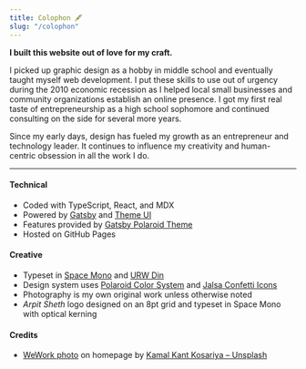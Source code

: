 ```yaml
---
title: Colophon 🖋
slug: "/colophon"
---
```


**I built this website out of love for my craft.**

I picked up graphic design as a hobby in middle school and eventually taught myself web development.
I put these skills to use out of urgency during the 2010 economic recession
as I helped local small businesses and community organizations establish an online presence.
I got my first real taste of entrepreneurship as a high school sophomore
and continued consulting on the side for several more years.

Since my early days, design has fueled my growth as an entrepreneur and technology leader.
It continues to influence my creativity and human-centric obsession in all the work I do.

---

#### Technical

- Coded with TypeScript, React, and MDX
- Powered by [Gatsby](gatsbyjs.org/) and [Theme UI](https://theme-ui.com/)
- Features provided by [Gatsby Polaroid Theme](https://www.npmjs.com/package/@shetharp/gatsby-theme-polaroid)
- Hosted on GitHub Pages

#### Creative

- Typeset in [Space Mono](https://fonts.google.com/specimen/Space+Mono) and [URW Din](https://fonts.adobe.com/fonts/urw-din)
- Design system uses [Polaroid Color System](https://gist.github.com/shetharp/36d6cef89ced813091358546598c5e7c) and [Jalsa Confetti Icons](https://drive.google.com/drive/folders/1yyQrUh0kTjj05GLBck5dpczWnwB8iTMK?usp=sharing)
- Photography is my own original work unless otherwise noted
- _Arpit Sheth_ logo designed on an 8pt grid and typeset in Space Mono with optical kerning

#### Credits

- [WeWork photo](/#wework) on homepage by [Kamal Kant Kosariya &ndash; Unsplash](https://unsplash.com/photos/tWx33I9v6eU)
